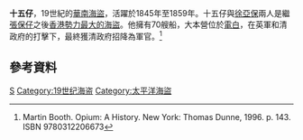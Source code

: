 '''十五仔'''，19世紀的[[華南海盜|華南海盜]]，活躍於1845年至1859年。十五仔與[[徐亞保|徐亞保]]兩人是繼[[張保仔|張保仔]]之後[[香港海盜|香港勢力最大的海盜]]。他擁有70艘船，大本營位於[[電白|電白]]，在英軍和清政府的打擊下，最終獲清政府招降為軍官。<ref>Martin Booth. Opium: A History. New York: Thomas Dunne, 1996. p. 143. ISBN 9780312206673</ref>

==參考資料==
{{reflist|2}}

[[Category:清朝海盗|S]]
[[Category:19世纪海盗|Category:19世纪海盗]]
[[Category:太平洋海盜|Category:太平洋海盜]]